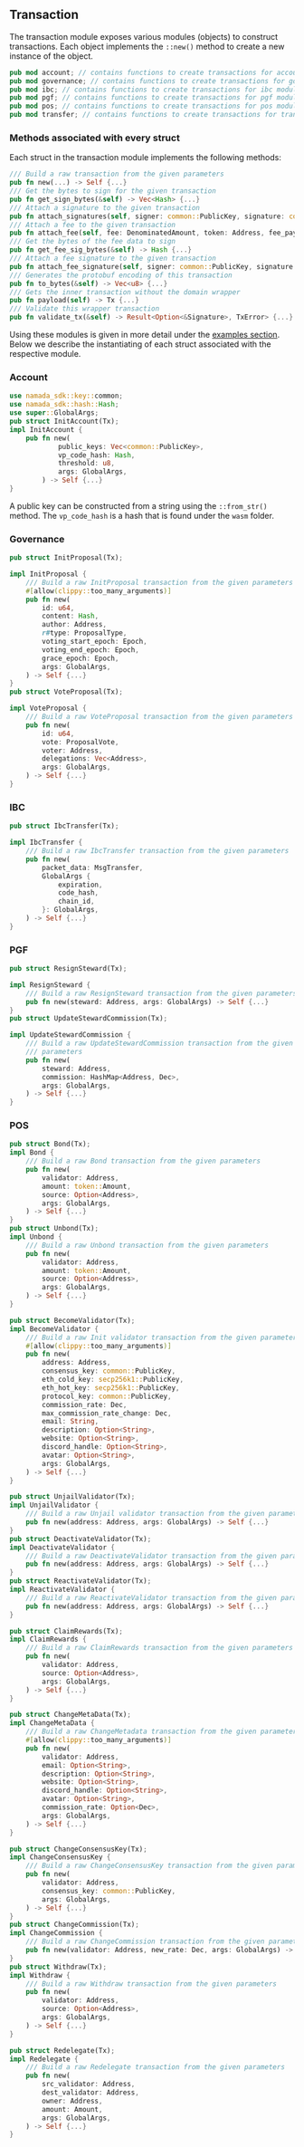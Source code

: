 ## Transaction
The transaction module exposes various modules (objects) to construct transactions. Each object implements the `::new()` method to create a new instance of the object.

```rust
pub mod account; // contains functions to create transactions for account module
pub mod governance; // contains functions to create transactions for governance module
pub mod ibc; // contains functions to create transactions for ibc module
pub mod pgf; // contains functions to create transactions for pgf module
pub mod pos; // contains functions to create transactions for pos module
pub mod transfer; // contains functions to create transactions for transfer module
```

### Methods associated with every struct

Each struct in the transaction module implements the following methods:

```rust
/// Build a raw transaction from the given parameters
pub fn new(...) -> Self {...}
/// Get the bytes to sign for the given transaction
pub fn get_sign_bytes(&self) -> Vec<Hash> {...}
/// Attach a signature to the given transaction
pub fn attach_signatures(self, signer: common::PublicKey, signature: common::Signature) -> Self {...}
/// Attach a fee to the given transaction
pub fn attach_fee(self, fee: DenominatedAmount, token: Address, fee_payer: common::PublicKey, epoch: Epoch, gas_limit: GasLimit) -> Self {...}
/// Get the bytes of the fee data to sign
pub fn get_fee_sig_bytes(&self) -> Hash {...}
/// Attach a fee signature to the given transaction
pub fn attach_fee_signature(self, signer: common::PublicKey, signature: common::Signature) -> Self {...}
/// Generates the protobuf encoding of this transaction
pub fn to_bytes(&self) -> Vec<u8> {...}
/// Gets the inner transaction without the domain wrapper
pub fn payload(self) -> Tx {...}
/// Validate this wrapper transaction
pub fn validate_tx(&self) -> Result<Option<&Signature>, TxError> {...}
```

Using these modules is given in more detail under the [examples section](../examples.mdx). Below we describe the instantiating of each struct associated with the respective module.

### Account

```rust
use namada_sdk::key::common;
use namada_sdk::hash::Hash;
use super::GlobalArgs;
pub struct InitAccount(Tx);
impl InitAccount {
    pub fn new(
            public_keys: Vec<common::PublicKey>,
            vp_code_hash: Hash,
            threshold: u8,
            args: GlobalArgs,
        ) -> Self {...}
}
```

A public key can be constructed from a string using the `::from_str()` method. The `vp_code_hash` is a hash that is found under the `wasm` folder.

### Governance

```rust
pub struct InitProposal(Tx);

impl InitProposal {
    /// Build a raw InitProposal transaction from the given parameters
    #[allow(clippy::too_many_arguments)]
    pub fn new(
        id: u64,
        content: Hash,
        author: Address,
        r#type: ProposalType,
        voting_start_epoch: Epoch,
        voting_end_epoch: Epoch,
        grace_epoch: Epoch,
        args: GlobalArgs,
    ) -> Self {...}
}
pub struct VoteProposal(Tx);

impl VoteProposal {
    /// Build a raw VoteProposal transaction from the given parameters
    pub fn new(
        id: u64,
        vote: ProposalVote,
        voter: Address,
        delegations: Vec<Address>,
        args: GlobalArgs,
    ) -> Self {...}
}
```

### IBC

```rust
pub struct IbcTransfer(Tx);

impl IbcTransfer {
    /// Build a raw IbcTransfer transaction from the given parameters
    pub fn new(
        packet_data: MsgTransfer,
        GlobalArgs {
            expiration,
            code_hash,
            chain_id,
        }: GlobalArgs,
    ) -> Self {...}
}
```

### PGF

```rust
pub struct ResignSteward(Tx);

impl ResignSteward {
    /// Build a raw ResignSteward transaction from the given parameters
    pub fn new(steward: Address, args: GlobalArgs) -> Self {...}
}
pub struct UpdateStewardCommission(Tx);

impl UpdateStewardCommission {
    /// Build a raw UpdateStewardCommission transaction from the given
    /// parameters
    pub fn new(
        steward: Address,
        commission: HashMap<Address, Dec>,
        args: GlobalArgs,
    ) -> Self {...}
}
```

### POS

```rust
pub struct Bond(Tx);
impl Bond {
    /// Build a raw Bond transaction from the given parameters
    pub fn new(
        validator: Address,
        amount: token::Amount,
        source: Option<Address>,
        args: GlobalArgs,
    ) -> Self {...}
}
pub struct Unbond(Tx);
impl Unbond {
    /// Build a raw Unbond transaction from the given parameters
    pub fn new(
        validator: Address,
        amount: token::Amount,
        source: Option<Address>,
        args: GlobalArgs,
    ) -> Self {...}
}

pub struct BecomeValidator(Tx);
impl BecomeValidator {
    /// Build a raw Init validator transaction from the given parameters
    #[allow(clippy::too_many_arguments)]
    pub fn new(
        address: Address,
        consensus_key: common::PublicKey,
        eth_cold_key: secp256k1::PublicKey,
        eth_hot_key: secp256k1::PublicKey,
        protocol_key: common::PublicKey,
        commission_rate: Dec,
        max_commission_rate_change: Dec,
        email: String,
        description: Option<String>,
        website: Option<String>,
        discord_handle: Option<String>,
        avatar: Option<String>,
        args: GlobalArgs,
    ) -> Self {...}
}

pub struct UnjailValidator(Tx);
impl UnjailValidator {
    /// Build a raw Unjail validator transaction from the given parameters
    pub fn new(address: Address, args: GlobalArgs) -> Self {...}
}
pub struct DeactivateValidator(Tx);
impl DeactivateValidator {
    /// Build a raw DeactivateValidator transaction from the given parameters
    pub fn new(address: Address, args: GlobalArgs) -> Self {...}
}
pub struct ReactivateValidator(Tx);
impl ReactivateValidator {
    /// Build a raw ReactivateValidator transaction from the given parameters
    pub fn new(address: Address, args: GlobalArgs) -> Self {...}
}

pub struct ClaimRewards(Tx);
impl ClaimRewards {
    /// Build a raw ClaimRewards transaction from the given parameters
    pub fn new(
        validator: Address,
        source: Option<Address>,
        args: GlobalArgs,
    ) -> Self {...}
}

pub struct ChangeMetaData(Tx);
impl ChangeMetaData {
    /// Build a raw ChangeMetadata transaction from the given parameters
    #[allow(clippy::too_many_arguments)]
    pub fn new(
        validator: Address,
        email: Option<String>,
        description: Option<String>,
        website: Option<String>,
        discord_handle: Option<String>,
        avatar: Option<String>,
        commission_rate: Option<Dec>,
        args: GlobalArgs,
    ) -> Self {...}
}

pub struct ChangeConsensusKey(Tx);
impl ChangeConsensusKey {
    /// Build a raw ChangeConsensusKey transaction from the given parameters
    pub fn new(
        validator: Address,
        consensus_key: common::PublicKey,
        args: GlobalArgs,
    ) -> Self {...}
}
pub struct ChangeCommission(Tx);
impl ChangeCommission {
    /// Build a raw ChangeCommission transaction from the given parameters
    pub fn new(validator: Address, new_rate: Dec, args: GlobalArgs) -> Self {...}
}
pub struct Withdraw(Tx);
impl Withdraw {
    /// Build a raw Withdraw transaction from the given parameters
    pub fn new(
        validator: Address,
        source: Option<Address>,
        args: GlobalArgs,
    ) -> Self {...}
}

pub struct Redelegate(Tx);
impl Redelegate {
    /// Build a raw Redelegate transaction from the given parameters
    pub fn new(
        src_validator: Address,
        dest_validator: Address,
        owner: Address,
        amount: Amount,
        args: GlobalArgs,
    ) -> Self {...}
}
```
